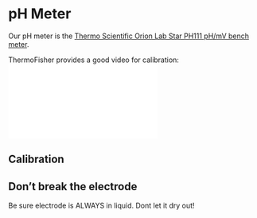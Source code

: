 # pH Meter

Our pH meter is the [Thermo Scientific Orion Lab Star PH111 pH/mV bench meter](https://www.thermofisher.com/order/catalog/product/LSTAR1110). 

ThermoFisher provides a good video for calibration: 
<iframe src='//players.brightcove.net/3663210762001/hmATFP49Og_default/index.html?videoId=6310026616112' allowfullscreen frameborder=0></iframe>



## Calibration
::: {.callout-important}
## Don't break the electrode
Be sure electrode is ALWAYS in liquid. Dont let it dry out!
:::	

